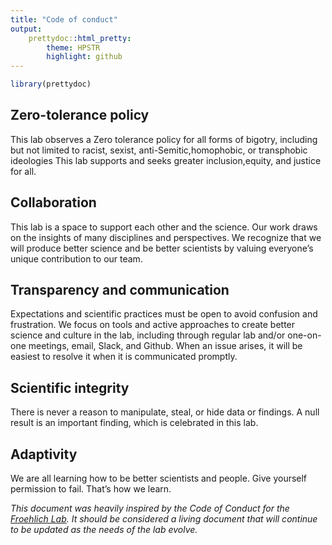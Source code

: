 ```yaml
---
title: "Code of conduct"
output:
    prettydoc::html_pretty:
        theme: HPSTR
        highlight: github
---
```

```r
library(prettydoc)
```

## Zero-tolerance policy

This lab observes a Zero tolerance policy for all forms of bigotry, including but not limited to racist, sexist, anti-Semitic,homophobic, or transphobic ideologies This lab supports and seeks greater inclusion,equity, and justice for all.

## Collaboration

This lab is a space to support each other and the science. Our work draws on the insights of many disciplines and perspectives. We recognize that we will produce better science and be better scientists by valuing everyone's unique contribution to our team. 

## Transparency and communication

Expectations and scientific practices must be open to avoid confusion and frustration. We focus on tools and active approaches to create better science and culture in the lab, including through regular lab and/or one-on-one meetings, email, Slack, and Github. When an issue arises, it will be easiest to resolve it when it is communicated promptly. 

## Scientific integrity 

There is never a reason to manipulate, steal, or hide data or findings. A null result is an important finding, which is celebrated in this lab. 

## Adaptivity

We are all learning how to be better scientists and people. Give yourself permission to fail. That’s how we learn.

*This document was heavily inspired by the Code of Conduct for the [Froehlich Lab](https://github.com/Froehlich-Lab/anti-racism/blob/master/Code%20of%20Conduct/CodeofConduct.pdf). It should be considered a living document that will continue to be updated as the needs of the lab evolve.*